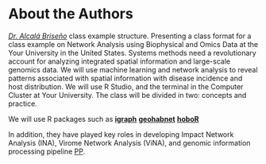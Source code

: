 # About the Authors {-}

[*Dr. Alcalá Briseño*](https://github.com/ricardoi) class example structure. Presenting a class format for a class example on Network Analysis using Biophysical and Omics Data at the Your University in the United States. Systems methods need a revolutionary account for analyzing integrated spatial information and large-scale genomics data. We will use machine learning and network analysis to reveal patterns associated with spatial information with disease incidence and host distribution. We will use R Studio, and the terminal in the Computer Cluster at Your University. The class will be divided in two: concepts and practice. 

We will use R packages such as 
[**igraph**](https://R.org/packages/release/igraph)
[**geohabnet**](https://R.org/packages/release/geohabnet)
[**hoboR**](https://R.org/packages/release/hoboR)

In addition, they have played key roles in developing Impact Network Analysis (INA), Virome Network Analysis (ViNA), and genomic information processing pipeline [PP](http://nextflow.osu.edu/).

